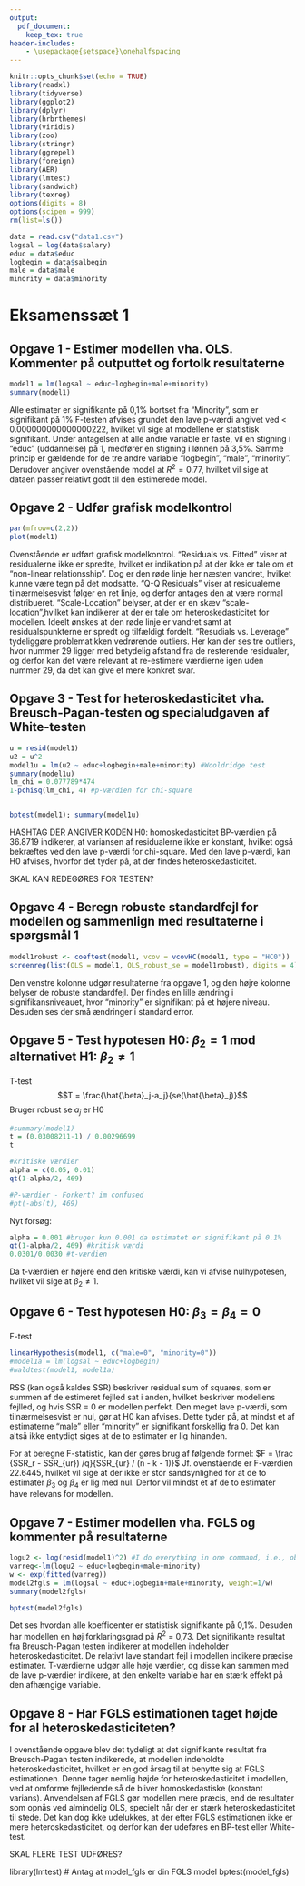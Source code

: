 ```yaml
---
output: 
  pdf_document:
    keep_tex: true
header-includes:
    - \usepackage{setspace}\onehalfspacing
---
```


```r
knitr::opts_chunk$set(echo = TRUE)
library(readxl)
library(tidyverse)
library(ggplot2)
library(dplyr)
library(hrbrthemes)
library(viridis)
library(zoo)
library(stringr)
library(ggrepel)
library(foreign)
library(AER)
library(lmtest)
library(sandwich)
library(texreg)
options(digits = 8)
options(scipen = 999)
rm(list=ls())
```

```r
data = read.csv("data1.csv")
logsal = log(data$salary)
educ = data$educ
logbegin = data$salbegin
male = data$male
minority = data$minority
```


# Eksamenssæt 1

## Opgave 1 - Estimer modellen vha. OLS. Kommenter på outputtet og fortolk resultaterne
```r
model1 = lm(logsal ~ educ+logbegin+male+minority)
summary(model1)
```

Alle estimater er signifikante på 0,1% bortset fra "Minority", som er signifikant på 1%
F-testen afvises grundet den lave p-værdi angivet ved < 0.000000000000000222, hvilket vil sige at modellene er statistisk signifikant. 
Under antagelsen at alle andre variable er faste, vil en stigning i "educ" (uddannelse) på 1, medfører en stigning i lønnen på 3,5%. Samme princip er gældende for de tre andre variable "logbegin", "male", "minority".
Derudover angiver ovenstående model at $R^2 = 0.77$, hvilket vil sige at dataen passer relativt godt til den estimerede model. 


## Opgave 2 - Udfør grafisk modelkontrol
```r
par(mfrow=c(2,2))
plot(model1)
```
Ovenstående er udført grafisk modelkontrol. 
"Residuals vs. Fitted" viser at residualerne ikke er spredte, hvilket er indikation på at der ikke er tale om et "non-linear relationsship". Dog er den røde linje her næsten vandret, hvilket kunne være tegn på det modsatte. 
"Q-Q Residuals" viser at residualerne tilnærmelsesvist følger en ret linje, og derfor antages den at være normal distribueret. 
"Scale-Location" belyser, at der er en skæv "scale-location",hvilket kan indikerer at der er tale om heteroskedasticitet for modellen. Ideelt ønskes at den røde linje er vandret samt at residualspunkterne er spredt og tilfældigt fordelt. 
"Resudials vs. Leverage" tydeliggøre problematikken vedrørende outliers. Her kan der ses tre outliers, hvor nummer 29 ligger med betydelig afstand fra de resterende residualer, og derfor kan det være relevant at re-estimere værdierne igen uden nummer 29, da det kan give et mere konkret svar.


## Opgave 3 - Test for heteroskedasticitet vha. Breusch-Pagan-testen og specialudgaven af White-testen
```r
u = resid(model1)
u2 = u^2
model1u = lm(u2 ~ educ+logbegin+male+minority) #Wooldridge test
summary(model1u)
lm_chi = 0.077789*474
1-pchisq(lm_chi, 4) #p-værdien for chi-square


bptest(model1); summary(model1u)
```

HASHTAG DER ANGIVER KODEN
H0: homoskedasticitet 
BP-værdien på 36.8719 indikerer, at variansen af residualerne ikke er konstant, hvilket også bekræftes ved den lave p-værdi for chi-square. Med den lave p-værdi, kan H0 afvises, hvorfor det tyder på, at der findes heteroskedasticitet.

SKAL KAN REDEGØRES FOR TESTEN?

## Opgave 4 - Beregn robuste standardfejl for modellen og sammenlign med resultaterne i spørgsmål 1
```r
model1robust <- coeftest(model1, vcov = vcovHC(model1, type = "HC0"))
screenreg(list(OLS = model1, OLS_robust_se = model1robust), digits = 4)
```
Den venstre kolonne udgør resultaterne fra opgave 1, og den højre kolonne belyser de robuste standardfejl. Der findes en lille ændring i signifikansniveauet, hvor "minority" er signifikant på et højere niveau. Desuden ses der små ændringer i standard error. 

## Opgave 5 - Test hypotesen H0: $\beta_2 = 1$ mod alternativet H1: $\beta_2 \neq 1$
T-test
$$T = \frac{\hat{\beta}_j-a_j}{se(\hat{\beta}_j)}$$
Bruger robust se
$a_j$ er H0
```r
#summary(model1)
t = (0.03008211-1) / 0.00296699
t

#kritiske værdier
alpha = c(0.05, 0.01)
qt(1-alpha/2, 469)

#P-værdier - Forkert? im confused
#pt(-abs(t), 469)
```

Nyt forsøg: 
```r
alpha = 0.001 #bruger kun 0.001 da estimatet er signifikant på 0.1%
qt(1-alpha/2, 469) #kritisk værdi 
0.0301/0.0030 #t-værdien
```
Da t-værdien er højere end den kritiske værdi, kan vi afvise nulhypotesen, hvilket vil sige at $\beta_2 \neq 1$.


## Opgave 6 - Test hypotesen H0: $\beta_3 = \beta_4 = 0$
F-test
```r
linearHypothesis(model1, c("male=0", "minority=0"))
#model1a = lm(logsal ~ educ+logbegin)
#waldtest(model1, model1a)
```
RSS (kan også kaldes SSR) beskriver residual sum of squares, som er summen af de estimeret fejlled sat i anden, hvilket beskriver modellens fejlled, og hvis SSR = 0 er modellen perfekt.
Den meget lave p-værdi, som tilnærmelsesvist er nul, gør at H0 kan afvises. Dette tyder på, at mindst et af estimaterne "male" eller "minority" er signifikant forskellig fra 0. Det kan altså ikke entydigt siges at de to estimater er lig hinanden.

For at beregne F-statistic, kan der gøres brug af følgende formel: 
$F = \frac {SSR_r - SSR_{ur}) /q}{SSR_{ur} / (n - k - 1)}$
Jf. ovenstående er F-værdien 22.6445, hvilket vil sige at der ikke er stor sandsynlighed for at de to estimater $\beta_3$ og $\beta_4$ er lig med nul. Derfor vil mindst et af de to estimater have relevans for modellen.

## Opgave 7 - Estimer modellen vha. FGLS og kommenter på resultaterne
```r
logu2 <- log(resid(model1)^2) #I do everything in one command, i.e., obtain resid, square them, and log them
varreg<-lm(logu2 ~ educ+logbegin+male+minority)
w <- exp(fitted(varreg))
model2fgls = lm(logsal ~ educ+logbegin+male+minority, weight=1/w)
summary(model2fgls)

bptest(model2fgls)
```
Det ses hvordan alle koefficenter er statistisk signifikante på 0,1%. Desuden har modellen en høj forklaringsgrad på $R^2$ = 0,73. Det signifikante resultat fra Breusch-Pagan testen indikerer at modellen indeholder heteroskedasticitet. 
De relativt lave standart fejl i modellen indikere præcise estimater. T-værdierne udgør alle høje værdier, og disse kan sammen med de lave p-værdier indikere, at den enkelte variable har en stærk effekt på den afhængige variable. 


## Opgave 8 - Har FGLS estimationen taget højde for al heteroskedasticiteten?
I ovenstående opgave blev det tydeligt at det signifikante resultat fra Breusch-Pagan testen indikerede, at modellen indeholdte heteroskedasticitet, hvilket er en god årsag til at benytte sig at FGLS estimationen. Denne tager nemlig højde for heteroskedasticitet i modellen, ved at omforme fejlledende så de bliver homoskedastiske (konstant varians). Anvendelsen af FGLS gør modellen mere præcis, end de resultater som opnås ved almindelig OLS, specielt når der er stærk heteroskedasticitet til stede. 
Det kan dog ikke udelukkes, at der efter FGLS estimationen ikke er mere heteroskedasticitet, og derfor kan der udeføres en BP-test eller White-test. 

SKAL FLERE TEST UDFØRES?

library(lmtest)
# Antag at model_fgls er din FGLS model
bptest(model_fgls)


